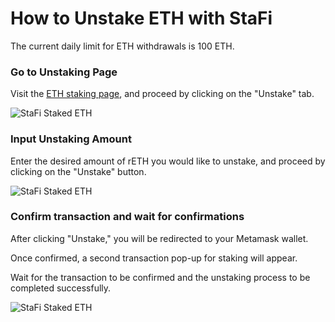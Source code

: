# How to Unstake ETH with StaFi



<Callout type="info">
The current daily limit for ETH withdrawals is 100 ETH.
</Callout>

<Steps>

### Go to Unstaking Page

Visit the [ETH staking page](https://app.stafi.io/gallery/evm/ETH?net=ERC20), and proceed by clicking on the "Unstake" tab.

![StaFi Staked ETH](/image/stakingunstakingevmeth_7.png)

### Input Unstaking Amount

Enter the desired amount of rETH you would like to unstake, and proceed by clicking on the "Unstake" button.

![StaFi Staked ETH](/image/stakingunstakingevmeth_8.png)

### Confirm transaction and wait for confirmations

After clicking "Unstake," you will be redirected to your Metamask wallet. 

Once confirmed, a second transaction pop-up for staking will appear.

Wait for the transaction to be confirmed and the unstaking process to be completed successfully.

![StaFi Staked ETH](/image/stakingunstakingevmeth_9.png)

</Steps>
